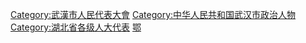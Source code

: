 [[Category:武漢市人民代表大會|Category:武漢市人民代表大會]]
[[Category:中华人民共和国武汉市政治人物|Category:中华人民共和国武汉市政治人物]]
[[Category:湖北省各级人大代表|Category:湖北省各级人大代表]]
[[Category:设区的市人大代表|鄂]]
